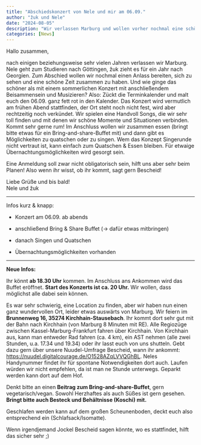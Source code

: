 ```yaml
---
title: "Abschiedskonzert von Nele und mir am 06.09."
author: "žuk und Nele"
date: "2024-08-05"
description: "Wir verlassen Marburg und wollen vorher nochmal eine schöne Zeit mit euch haben. Deshalb spielen wir ein Konzert in Marburg am 06.09. Kommt gerne rum..."
categories: [News]
---
```


Hallo zusammen,

nach einigen beziehungsweise sehr vielen Jahren verlassen wir Marburg. Nele geht zum Studieren nach Göttingen, žuk zieht es für ein Jahr nach Georgien. Zum Abschied wollen wir nochmal einen Anlass bereiten, sich zu sehen und eine schöne Zeit zusammen zu haben. Und wie ginge das schöner als mit einem sommerlichen Konzert mit anschließendem Beisammensein und Musizieren? Also: Zückt die Terminkalender und malt euch den 06.09. ganz fett rot in den Kalender. Das Konzert wird vermutlich am frühen Abend stattfinden, der Ort steht noch nicht fest, wird aber rechtzeitig noch verkündet. Wir spielen eine Handvoll Songs, die wir sehr toll finden und mit denen wir schöne Momente und Situationen verbinden. Kommt sehr gerne rum! Im Anschluss wollen wir zusammen essen (bringt bitte etwas für ein Bring-and-share-Buffet mit) und dann gibt es Möglichkeiten zu quatschen oder zu singen. Wem das Konzept Singerunde nicht vertraut ist, kann einfach zum Quatschen & Essen bleiben. Für etwaige Übernachtungsmöglichkeiten wird gesorgt sein.

Eine Anmeldung soll zwar nicht obligatorisch sein, hilft uns aber sehr beim Planen! Also wenn ihr wisst, ob ihr kommt, sagt gern Bescheid!

Liebe Grüße und bis bald!\
Nele und žuk

------------------------------------------------------------------------

Infos kurz & knapp:

-   Konzert am 06.09. ab abends

-   anschließend Bring & Share Buffet (→ dafür etwas mitbringen)

-   danach Singen und Quatschen

-   Übernachtungsmöglichkeiten vorhanden

------------------------------------------------------------------------

**Neue Infos:**

Ihr könnt **ab 18.30 Uhr** kommen. Im Anschluss ans Ankommen wird das Buffet eröffnet. **Start des Konzerts ist ca. 20 Uhr.** Wir wollen, dass möglichst alle dabei sein können.

Es war sehr schwierig, eine Location zu finden, aber wir haben nun einen ganz wundervollen Ort, leider etwas auswärts von Marburg. Wir feiern im **Brunnenweg 16, 35274 Kirchhain-Stausebach**. Ihr kommt dort sehr gut mit der Bahn nach Kirchhain (von Marburg 8 Minuten mit RE). Alle Regiozüge zwischen Kassel-Marburg-Frankfurt fahren über Kirchhain. Von Kirchhain aus, kann man entweder Rad fahren (ca. 4 km), ein AST nehmen (alle zwei Stunden, u.a. 17.34 und 19.34) oder ihr lasst euch von uns shutteln. Gebt dazu gern über unsere Nuudel-Umfrage Bescheid, wann ihr ankommt: <https://nuudel.digitalcourage.de/O1528AZqLVVQGhBL>. Neles Handynummer findet ihr für spontane Notwendigkeiten dort auch. Laufen würden wir nicht empfehlen, da ist man ne Stunde unterwegs. Geparkt werden kann dort auf dem Hof.

Denkt bitte an einen **Beitrag zum Bring-and-share-Buffet**, gern vegetarisch/vegan. Sowohl Herzhaftes als auch Süßes ist gern gesehen.\
**Bringt bitte auch Besteck und Behältnisse (Koschi) mit.**

Geschlafen werden kann auf dem großen Scheunenboden, deckt euch also entsprechend ein (Schlafsack/Isomatte).

Wenn irgendjemand Jockel Bescheid sagen könnte, wo es stattfindet, hilft das sicher sehr ;)
